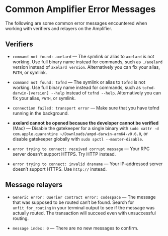 # Common Amplifier Error Messages

The following are some common error messages encountered when working with verifiers and relayers on the Amplifier.

## Verifiers

- `command not found: axelard` — The symlink or alias to `axelard` is not working. Use full binary name instead for commands, such as `./axelard` version instead of `axelard version`. Alternatively you can fix your alias, `PATH`, or symlink.

- `command not found: tofnd` — The symlink or alias to `tofnd` is not working. Use full binary name instead for commands, such as `tofnd-darwin-[version] --help` instead of `tofnd --help`.  Alternatively you can fix your alias, `PATH`, or symlink.

- `connection failed: transport error` — Make sure that you have tofnd running in the background.

- **axelard cannot be opened because the developer cannot be verified** (Mac) — Disable the gatekeeper for a single binary with `sudo xattr -d com.apple.quarantine ~/Downloads/ampd-darwin-arm64-v0.6.0`, or disable gatekeeper globally with `sudo spctl --master-disable`.

- `error trying to connect: received corrupt message` — Your RPC server doesn’t support HTTPS. Try HTTP instead.

- `error trying to connect: invalid dnsname` — Your IP-addressed server doesn’t support HTTPS. Use `http://` instead.

## Message relayers

- `Generic error: Querier contract error: codespace` —  The message that was supposed to be routed can’t be found. Search for `unfit_for_routing` in your terminal output to see if the message was actually routed. The transaction will succeed even with unsuccessful routing.

- `message index: 0` — There are no new messages to confirm.